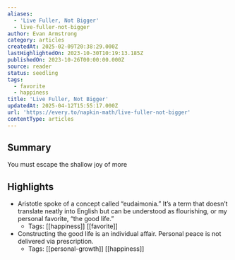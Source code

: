 ```yaml
---
aliases:
  - 'Live Fuller, Not Bigger'
  - live-fuller-not-bigger
author: Evan Armstrong
category: articles
createdAt: 2025-02-09T20:38:29.000Z
lastHighlightedOn: 2023-10-30T10:19:13.185Z
publishedOn: 2023-10-26T00:00:00.000Z
source: reader
status: seedling
tags:
  - favorite
  - happiness
title: 'Live Fuller, Not Bigger'
updatedAt: 2025-04-12T15:55:17.000Z
url: 'https://every.to/napkin-math/live-fuller-not-bigger'
contentType: articles
---
```

## Summary

You must escape the shallow joy of more

## Highlights

- Aristotle spoke of a concept called “eudaimonia.” It’s a term that doesn’t translate neatly into English but can be understood as flourishing, or my personal favorite, “the good life.”
    - Tags: [[happiness]] [[favorite]]
- Constructing the good life is an individual affair. Personal peace is not delivered via prescription.
    - Tags: [[personal-growth]] [[happiness]]
